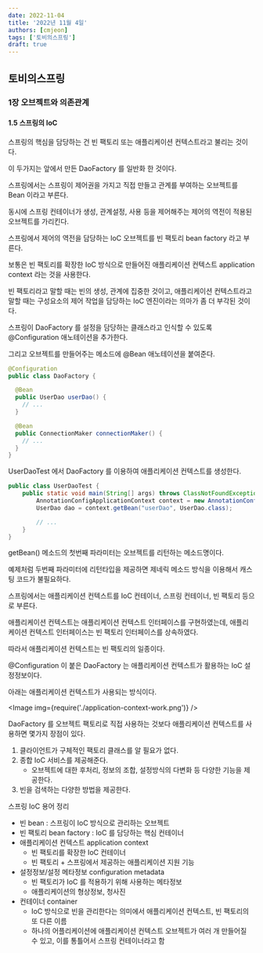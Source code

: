 ```yaml
---
date: 2022-11-04
title: '2022년 11월 4일'
authors: [cmjeon]
tags: ['토비의스프링']
draft: true
---
```



## 토비의스프링

### 1장 오브젝트와 의존관계

#### 1.5 스프링의 IoC

스프링의 핵심을 담당하는 건 빈 팩토리 또는 애플리케이션 컨텍스트라고 불리는 것이다.

이 두가지는 앞에서 만든 DaoFactory 를 일반화 한 것이다.

스프링에서는 스프링이 제어권을 가지고 직접 만들고 관계를 부여하는 오브젝트를 Bean 이라고 부른다.

<!--truncate-->

동시에 스프링 컨테이너가 생성, 관계설정, 사용 등을 제어해주는 제어의 역전이 적용된 오브젝트를 가리킨다.

스프링에서 제어의 역전을 담당하는 IoC 오브젝트를 빈 팩토리 bean factory 라고 부른다.

보통은 빈 팩토리를 확장한 IoC 방식으로 만들어진 애플리케이션 컨텍스트 application context 라는 것을 사용한다.

빈 팩토리라고 말할 때는 빈의 생성, 관계에 집중한 것이고, 애플리케이션 컨텍스트라고 말할 때는 구성요소의 제어 작업을 담당하는 IoC 엔진이라는 의마가 좀 더 부각된 것이다.

스프링이 DaoFactory 를 설정을 담당하는 클래스라고 인식할 수 있도록 @Configuration 애노테이션을 추가한다.

그리고 오브젝트를 만들어주는 메소드에 @Bean 애노테이션을 붙여준다.

```java {1,4,9} title="DaoFactory.java"
@Configuration
public class DaoFactory {

  @Bean
  public UserDao userDao() {
    // ...
  }

  @Bean
  public ConnectionMaker connectionMaker() {
    // ...
  }
}
```

UserDaoTest 에서 DaoFactory 를 이용하여 애플리케이션 컨텍스트를 생성한다.

```java {3-4} title="UserDaoTest.java"
public class UserDaoTest {
	public static void main(String[] args) throws ClassNotFoundException, SQLException {
		AnnotationConfigApplicationContext context = new AnnotationConfigApplicationContext(DaoFactory.class);
		UserDao dao = context.getBean("userDao", UserDao.class);

		// ...
	}
}
```

getBean() 메소드의 첫번째 파라미터는 오브젝트를 리턴하는 메소드명이다.

예제처럼 두번째 파라미터에 리턴타입을 제공하면 제네릭 메소드 방식을 이용해서 캐스팅 코드가 불필요하다.

스프링에서는 애플리케이션 컨텍스트를 IoC 컨테이너, 스프링 컨테이너, 빈 팩토리 등으로 부른다.

애플리케이션 컨텍스트는 애플리케이션 컨텍스트 인터페이스를 구현하였는데, 애플리케이션 컨텍스트 인터페이스는 빈 팩토리 인터페이스를 상속하였다.

따라서 애플리케이션 컨텍스트는 빈 팩토리의 일종이다.

@Configuration 이 붙은 DaoFactory 는 애플리케이션 컨텍스트가 활용하는 IoC 설정정보이다.

아래는 애플리케이션 컨텍스트가 사용되는 방식이다.

<Image img={require('./application-context-work.png')} />

DaoFactory 를 오브젝트 팩토리로 직접 사용하는 것보다 애플리케이션 컨텍스트를 사용하면 몇가지 장점이 있다.

1. 클라이언트가 구체적인 팩토리 클래스를 알 필요가 없다.
1. 종합 IoC 서비스를 제공해준다.
    - 오브젝트에 대한 후처리, 정보의 조합, 설정방식의 다변화 등 다양한 기능을 제공한다.
1. 빈을 검색하는 다양한 방법을 제공한다.

스프링 IoC 용어 정리

- 빈 bean : 스프링이 IoC 방식으로 관리하는 오브젝트
- 빈 팩토리 bean factory : IoC 를 담당하는 핵심 컨테이너
- 애플리케이션 컨텍스트 application context
    - 빈 팩토리를 확장한 IoC 컨테이너
    - 빈 팩토리 + 스프링에서 제공하는 애플리케이션 지원 기능
- 설정정보/설정 메타정보 configuration metadata
    - 빈 팩토리가 IoC 를 적용하기 위해 사용하는 메타정보
    - 애플리케이션의 형상정보, 청사진
- 컨테이너 container
    - IoC 방식으로 빈을 관리한다는 의미에서 애플리케이션 컨텍스트, 빈 팩토리의 또 다른 이름
    - 하나의 어플리케이션에 애플리케이션 컨텍스트 오브젝트가 여러 개 만들어질 수 있고, 이를 통틀어서 스프링 컨테이너라고 함